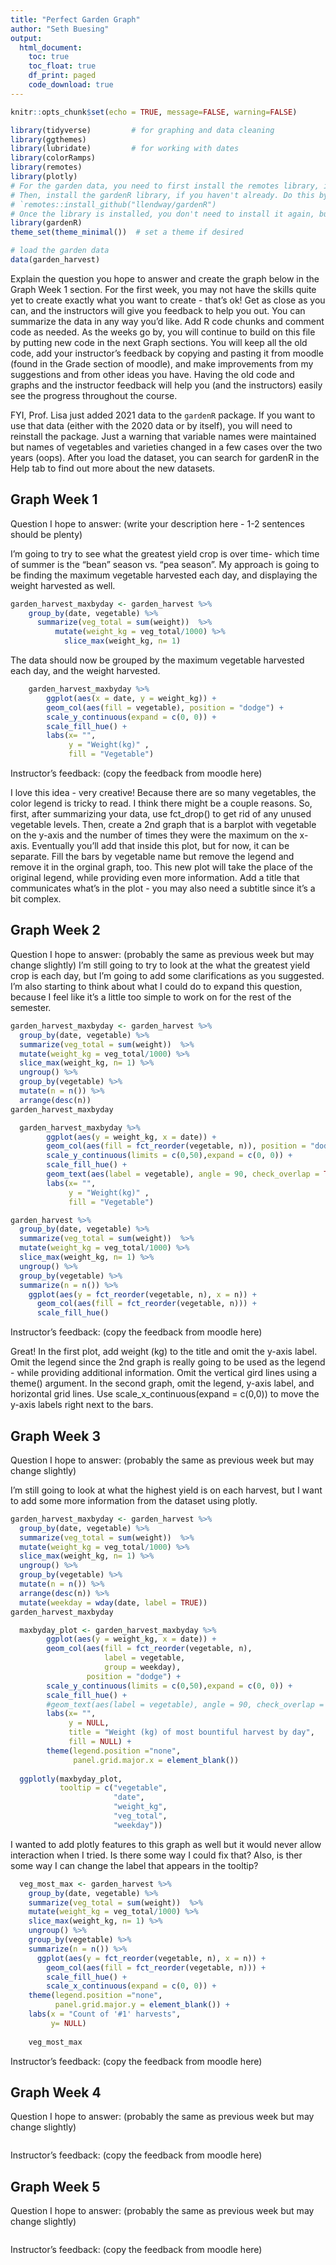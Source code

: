 ```yaml
---
title: "Perfect Garden Graph"
author: "Seth Buesing"
output: 
  html_document:
    toc: true
    toc_float: true
    df_print: paged
    code_download: true
---
```


```r
knitr::opts_chunk$set(echo = TRUE, message=FALSE, warning=FALSE)
```

```r
library(tidyverse)         # for graphing and data cleaning
library(ggthemes)
library(lubridate)         # for working with dates
library(colorRamps)
library(remotes)
library(plotly)
# For the garden data, you need to first install the remotes library, if you haven't already
# Then, install the gardenR library, if you haven't already. Do this by uncommenting the code below (delete the hashtag) and running it. Then, you should delete this line of code or add the hashtag back so you don't reinstall each time.
# `remotes::install_github("llendway/gardenR")
# Once the library is installed, you don't need to install it again, but each time you need to load the library using the code below. You will know if you haven't installed the library if the code below produces an error.
library(gardenR)
theme_set(theme_minimal())  # set a theme if desired
```

```r
# load the garden data 
data(garden_harvest)
```

Explain the question you hope to answer and create the graph below in the Graph Week 1 section. For the first week, you may not have the skills quite yet to create exactly what you want to create - that's ok! Get as close as you can, and the instructors will give you feedback to help you out. You can summarize the data in any way you'd like. Add R code chunks and comment code as needed. As the weeks go by, you will continue to build on this file by putting new code in the next Graph sections. You will keep all the old code, add your instructor's feedback by copying and pasting it from moodle (found in the Grade section of moodle), and make improvements from my suggestions and from other ideas you have. Having the old code and graphs and the instructor feedback will help you (and the instructors) easily see the progress throughout the course.

FYI, Prof. Lisa just added 2021 data to the `gardenR` package. If you want to use that data (either with the 2020 data or by itself), you will need to reinstall the package. Just a warning that variable names were maintained but names of vegetables and varieties changed in a few cases over the two years (oops). After you load the dataset, you can search for gardenR in the Help tab to find out more about the new datasets.

## Graph Week 1

Question I hope to answer: (write your description here - 1-2 sentences should be plenty)

I'm going to try to see what the greatest yield crop is over time- which time of summer is the "bean" season vs. "pea season". My approach is going to be finding the maximum vegetable harvested each day, and displaying the weight harvested as well.

```r
garden_harvest_maxbyday <- garden_harvest %>% 
    group_by(date, vegetable) %>% 
      summarize(veg_total = sum(weight))  %>% 
          mutate(weight_kg = veg_total/1000) %>% 
            slice_max(weight_kg, n= 1)
```

The data should now be grouped by the maximum vegetable harvested each day, and the weight harvested.

```r
    garden_harvest_maxbyday %>% 
        ggplot(aes(x = date, y = weight_kg)) +
        geom_col(aes(fill = vegetable), position = "dodge") +
        scale_y_continuous(expand = c(0, 0)) +
        scale_fill_hue() +
        labs(x= "",
             y = "Weight(kg)" ,
             fill = "Vegetable")
```


Instructor's feedback: (copy the feedback from moodle here)

	
I love this idea - very creative! Because there are so many vegetables, the color legend is tricky to read. I think there might be a couple reasons. So, first, after summarizing your data, use fct_drop() to get rid of any unused vegetable levels. Then, create a 2nd graph that is a barplot with vegetable on the y-axis and the number of times they were the maximum on the x-axis. Eventually you'll add that inside this plot, but for now, it can be separate. Fill the bars by vegetable name but remove the legend and remove it in the orginal graph, too. This new plot will take the place of the original legend, while providing even more information. Add a title that communicates what's in the plot - you may also need a subtitle since it's a bit complex.

## Graph Week 2

Question I hope to answer: (probably the same as previous week but may change slightly)
I'm still going to try to look at the what the greatest yield crop is each day, but I'm going to add some clarifications as you suggested. I'm also starting to think about what I could do to expand this question, because I feel like it's a little too simple to work on for the rest of the semester.

```r
garden_harvest_maxbyday <- garden_harvest %>% 
  group_by(date, vegetable) %>% 
  summarize(veg_total = sum(weight))  %>% 
  mutate(weight_kg = veg_total/1000) %>% 
  slice_max(weight_kg, n= 1) %>% 
  ungroup() %>%
  group_by(vegetable) %>% 
  mutate(n = n()) %>% 
  arrange(desc(n))
garden_harvest_maxbyday
```

```r
  garden_harvest_maxbyday %>% 
        ggplot(aes(y = weight_kg, x = date)) +
        geom_col(aes(fill = fct_reorder(vegetable, n)), position = "dodge") +
        scale_y_continuous(limits = c(0,50),expand = c(0, 0)) +
        scale_fill_hue() +
        geom_text(aes(label = vegetable), angle = 90, check_overlap = TRUE, hjust = -.2) +
        labs(x= "",
             y = "Weight(kg)" ,
             fill = "Vegetable")
```


```r
garden_harvest %>% 
  group_by(date, vegetable) %>% 
  summarize(veg_total = sum(weight))  %>% 
  mutate(weight_kg = veg_total/1000) %>% 
  slice_max(weight_kg, n= 1) %>% 
  ungroup() %>%
  group_by(vegetable) %>% 
  summarize(n = n()) %>%
    ggplot(aes(y = fct_reorder(vegetable, n), x = n)) +
      geom_col(aes(fill = fct_reorder(vegetable, n))) +
      scale_fill_hue()
```

Instructor's feedback: (copy the feedback from moodle here)

Great! In the first plot, add weight (kg) to the title and omit the y-axis label. Omit the legend since the 2nd graph is really going to be used as the legend - while providing additional information. Omit the vertical gird lines using a theme() argument. In the second graph, omit the legend, y-axis label, and horizontal grid lines. Use scale_x_continuous(expand = c(0,0)) to move the y-axis labels right next to the bars.

## Graph Week 3

Question I hope to answer: (probably the same as previous week but may change slightly)

I'm still going to look at what the highest yield is on each harvest, but I want to add some more information from the dataset using plotly.


```r
garden_harvest_maxbyday <- garden_harvest %>% 
  group_by(date, vegetable) %>% 
  summarize(veg_total = sum(weight))  %>% 
  mutate(weight_kg = veg_total/1000) %>% 
  slice_max(weight_kg, n= 1) %>% 
  ungroup() %>% 
  group_by(vegetable) %>% 
  mutate(n = n()) %>% 
  arrange(desc(n)) %>% 
  mutate(weekday = wday(date, label = TRUE))
garden_harvest_maxbyday
```

```r
  maxbyday_plot <- garden_harvest_maxbyday %>% 
        ggplot(aes(y = weight_kg, x = date)) +
        geom_col(aes(fill = fct_reorder(vegetable, n),
                     label = vegetable,
                     group = weekday),
                 position = "dodge") +
        scale_y_continuous(limits = c(0,50),expand = c(0, 0)) +
        scale_fill_hue() +
        #geom_text(aes(label = vegetable), angle = 90, check_overlap = TRUE, hjust = -.2) +
        labs(x= "",
             y = NULL,
             title = "Weight (kg) of most bountiful harvest by day",
             fill = NULL) +
        theme(legend.position ="none",
              panel.grid.major.x = element_blank())
  
  ggplotly(maxbyday_plot,
           tooltip = c("vegetable",
                       "date", 
                       "weight_kg",
                       "veg_total",
                       "weekday"))
```

I wanted to add plotly features to this graph as well but it would never allow interaction when I tried. Is there some way I could fix that? Also, is ther some way I can change the label that appears in the tooltip?
```r
  veg_most_max <- garden_harvest %>% 
    group_by(date, vegetable) %>% 
    summarize(veg_total = sum(weight))  %>% 
    mutate(weight_kg = veg_total/1000) %>% 
    slice_max(weight_kg, n= 1) %>% 
    ungroup() %>%
    group_by(vegetable) %>% 
    summarize(n = n()) %>%
      ggplot(aes(y = fct_reorder(vegetable, n), x = n)) +
        geom_col(aes(fill = fct_reorder(vegetable, n))) +
        scale_fill_hue() +
        scale_x_continuous(expand = c(0, 0)) +
    theme(legend.position ="none",
          panel.grid.major.y = element_blank()) +
    labs(x = "Count of '#1' harvests",
         y= NULL)
    
    veg_most_max
```

Instructor's feedback: (copy the feedback from moodle here)

## Graph Week 4

Question I hope to answer: (probably the same as previous week but may change slightly)

```r
```

Instructor's feedback: (copy the feedback from moodle here)

## Graph Week 5

Question I hope to answer: (probably the same as previous week but may change slightly)

```r
```

Instructor's feedback: (copy the feedback from moodle here)